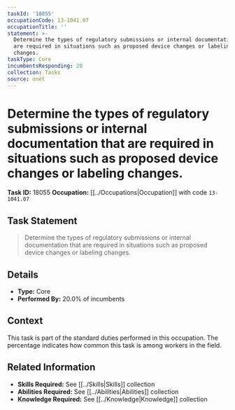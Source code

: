 ```yaml
---
taskId: '18055'
occupationCode: 13-1041.07
occupationTitle: ''
statement: >-
  Determine the types of regulatory submissions or internal documentation that
  are required in situations such as proposed device changes or labeling
  changes.
taskType: Core
incumbentsResponding: 20
collection: Tasks
source: onet
---
```

# Determine the types of regulatory submissions or internal documentation that are required in situations such as proposed device changes or labeling changes.

**Task ID:** 18055
**Occupation:** [[../Occupations|Occupation]] with code `13-1041.07`

## Task Statement

> Determine the types of regulatory submissions or internal documentation that are required in situations such as proposed device changes or labeling changes.

## Details

- **Type:** Core
- **Performed By:** 20.0% of incumbents

## Context

This task is part of the standard duties performed in this occupation. The percentage indicates how common this task is among workers in the field.

## Related Information

- **Skills Required:** See [[../Skills|Skills]] collection
- **Abilities Required:** See [[../Abilities|Abilities]] collection
- **Knowledge Required:** See [[../Knowledge|Knowledge]] collection
